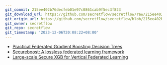 ```yaml
---
git_commit: 215ee402b76decfeb01e97c0861cab9f5ec3f823
git_download_url: https://github.com/secretflow/secretflow/raw/215ee402b76decfeb01e97c0861cab9f5ec3f823/docs/awesome-pets/papers/applications/ppml/fl/boosting.md
git_origin_url: https://github.com/secretflow/secretflow/blob/215ee402b76decfeb01e97c0861cab9f5ec3f823/docs/awesome-pets/papers/applications/ppml/fl/boosting.md
git_owner: secretflow
git_repo: secretflow
git_timestamp: '2023-12-06T20:08:22+08:00'
---
```


- [Practical Federated Gradient Boosting Decision Trees](https://arxiv.org/pdf/1911.04206.pdf)
- [Secureboost: A lossless federated learning framework](https://arxiv.org/pdf/1901.08755.pdf)
- [Large-scale Secure XGB for Vertical Federated Learning](https://arxiv.org/pdf/2005.08479.pdf)
